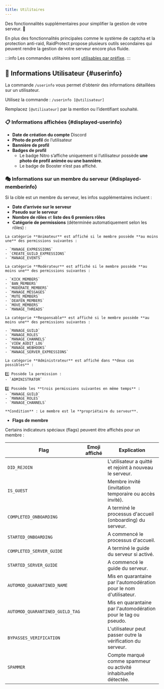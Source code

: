 ```yaml
---
title: Utilitaires
---
```



Des fonctionnalités supplémentaires pour simplifier la gestion de votre serveur. 🔧

En plus des fonctionnalités principales comme le système de captcha et la protection anti-raid, RaidProtect propose plusieurs outils secondaires qui peuvent rendre la gestion de votre serveur encore plus fluide.

:::info
Les commandes utilitaires sont [utilisables par préfixe](../guides/prefix.md).
:::

## 👤 Informations Utilisateur {#userinfo}

La commande `/userinfo` vous permet d’obtenir des informations détaillées sur un utilisateur.

Utilisez la commande : ```/userinfo [@utilisateur]```

Remplacez `[@utilisateur]` par la mention ou l’identifiant souhaité.

### 📋 Informations affichées {#displayed-userinfo}

- **Date de création du compte** Discord
- **Photo de profil** de l’utilisateur
- **Bannière de profil**
- **Badges de profil**
  - Le badge Nitro s’affiche uniquement si l’utilisateur possède **une photo de profil animée ou une bannière**.
  - Le badge de Booster n’est pas affiché.


### 🎭 Informations sur un membre du serveur {#displayed-memberinfo}

Si la cible est un membre du serveur, les infos supplémentaires incluent :

- **Date d’arrivée sur le serveur**
- **Pseudo sur le serveur**
- **Nombre de rôles** et **liste des 6 premiers rôles**
- **Catégorie de permissions** (déterminée automatiquement selon les rôles) :

<SeparatedBox>
<Tabs>
  <TabItem value="animator" label="Animateur" default>

    La catégorie **Animateur** est affiché si le membre possède **au moins une** des permissions suivantes :

    - `MANAGE_EXPRESSIONS`
    - `CREATE_GUILD_EXPRESSIONS`
    - `MANAGE_EVENTS`

  </TabItem>
  <TabItem value="moderator" label="Modérateur">

    La catégorie **Modérateur** est affiché si le membre possède **au moins une** des permissions suivantes :

    - `KICK_MEMBERS`
    - `BAN_MEMBERS`
    - `MODERATE_MEMBERS`
    - `MANAGE_MESSAGES`
    - `MUTE_MEMBERS`
    - `DEAFEN_MEMBERS`
    - `MOVE_MEMBERS`
    - `MANAGE_THREADS`

  </TabItem>
  <TabItem value="manager" label="Responsable">

    La catégorie **Responsable** est affiché si le membre possède **au moins une** des permissions suivantes :

    - `MANAGE_GUILD`
    - `MANAGE_ROLES`
    - `MANAGE_CHANNELS`
    - `VIEW_AUDIT_LOG`
    - `MANAGE_WEBHOOKS`
    - `MANAGE_SERVER_EXPRESSIONS`

  </TabItem>
  <TabItem value="admin" label="Administrateur">

    La catégorie **Administrateur** est affiché dans **deux cas possibles** :

    1️⃣ Possède la permission :
    - `ADMINISTRATOR`

    2️⃣ Possède les **trois permissions suivantes en même temps** :
    - `MANAGE_GUILD`
    - `MANAGE_ROLES`
    - `MANAGE_CHANNELS`

  </TabItem>
  <TabItem value="owner" label="Propriétaire">

    **Condition** : Le membre est le **propriétaire du serveur**.

  </TabItem>
</Tabs>
</SeparatedBox>

- **Flags de membre**

Certains indicateurs spéciaux (flags) peuvent être affichés pour un membre :

| **Flag**                                 | **Emoji affiché**                                                                                                      | **Explication**                                                   |
| ---------------------------------------- | ---------------------------------------------------------------------------------------------------------------------- | ----------------------------------------------------------------- |
| `DID_REJOIN`                             | <Icon src="/img/icons/MemberDidRejoin.svg" alt="icon MemberDidRejoin" title=":MemberDidRejoin:"/>                      | L'utilisateur a quitté et rejoint à nouveau le serveur.           |
| `IS_GUEST`                               | <Icon src="/img/icons/MemberIsGuest.svg" alt="icon MemberIsGuest" title=":MemberIsGuest:"/>                            | Membre invité (invitation temporaire ou accès invité).            |
| `COMPLETED_ONBOARDING`                   | <Icon src="/img/icons/OnboardingCompleted.svg" alt="icon OnboardingCompleted" title=":OnboardingCompleted:"/>          | A terminé le processus d'accueil (onboarding) du serveur.         |
| `STARTED_ONBOARDING`                     | <Icon src="/img/icons/OnboardingStarted.svg" alt="icon OnboardingStarted" title=":OnboardingStarted:"/>                | A commencé le processus d'accueil.                                |
| `COMPLETED_SERVER_GUIDE`                 | <Icon src="/img/icons/ServerGuideCompleted.svg" alt="icon ServerGuideCompleted" title=":ServerGuideCompleted:"/>       | A terminé le guide du serveur si activé.                          |
| `STARTED_SERVER_GUIDE`                   | <Icon src="/img/icons/ServerGuideStarted.svg" alt="icon ServerGuideStarted" title=":ServerGuideStarted:"/>             | A commencé le guide du serveur.                                   |
| `AUTOMOD_QUARANTINED_NAME`               | <Icon src="/img/icons/MemberQuarantined.svg" alt="icon MemberQuarantined" title=":MemberQuarantined:"/>                | Mis en quarantaine par l'automodération pour le nom d'utilisateur.|
| `AUTOMOD_QUARANTINED_GUILD_TAG`          | <Icon src="/img/icons/MemberQuarantined.svg" alt="icon MemberQuarantined" title=":MemberQuarantined:"/>                | Mis en quarantaine par l'automodération pour le tag ou pseudo.    |
| `BYPASSES_VERIFICATION`                  | <Icon src="/img/icons/BypassVerification.svg" alt="icon BypassVerification" title=":BypassVerification:"/>             | L'utilisateur peut passer outre la vérification du serveur.       |
| `SPAMMER`                                | <Icon src="/img/icons/UnusualAccountActivity.svg" alt="icon UnusualAccountActivity" title=":UnusualAccountActivity:"/> | Compte marqué comme spammeur ou activité inhabituelle détectée.   |